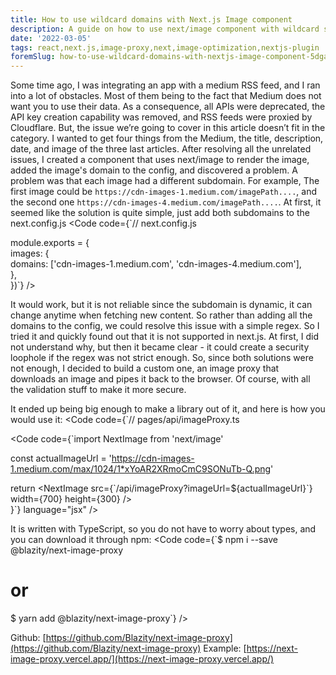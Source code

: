 ```yaml
---
title: How to use wildcard domains with Next.js Image component
description: A guide on how to use next/image component with wildcard subdomains. Useful when integrating with external providers, like Facebook or Instagram.
date: '2022-03-05'
tags: react,next.js,image-proxy,next,image-optimization,nextjs-plugin
foremSlug: how-to-use-wildcard-domains-with-nextjs-image-component-5dga
---
```


Some time ago, I was integrating an app with a medium RSS feed, and I ran into a lot of obstacles. Most of them being to the fact that Medium does not want you to use their data. As a consequence, all APIs were deprecated, the API key creation capability was removed, and RSS feeds were proxied by Cloudflare. But, the issue we’re going to cover in this article doesn’t fit in the category.
I wanted to get four things from the Medium, the title, description, date, and image of the three last articles. After resolving all the unrelated issues, I created a component that uses next/image to render the image, added the image's domain to the config, and discovered a problem. A problem was that each image had a different subdomain.
For example, The first image could be `https://cdn-images-1.medium.com/imagePath....`, and the second one `https://cdn-images-4.medium.com/imagePath....`. At first, it seemed like the solution is quite simple, just add both subdomains to the next.config.js
<Code code={`// next.config.js  
  
module.exports = {  
  images: {  
    domains: ['cdn-images-1.medium.com', 'cdn-images-4.medium.com'],  
  },  
})`} />

It would work, but it is not reliable since the subdomain is dynamic, it can change anytime when fetching new content. So rather than adding all the domains to the config, we could resolve this issue with a simple regex. So I tried it and quickly found out that it is not supported in next.js. At first, I did not understand why, but then it became clear - it could create a  security loophole if the regex was not strict enough.
So, since both solutions were not enough, I decided to build a custom one,  an image proxy that downloads an image and pipes it back to the browser. Of course, with all the validation stuff to make it more secure.

It ended up being big enough to make a library out of it, and here is how you would use it:
<Code code={`// pages/api/imageProxy.ts  
  
  

<Code code={`import NextImage from 'next/image'  
  
  const actualImageUrl = '<https://cdn-images-1.medium.com/max/1024/1*xYoAR2XRmoCmC9SONuTb-Q.png>'  
  
  return <NextImage src={\`/api/imageProxy?imageUrl=\${actualImageUrl}\`} width={700} height={300} />  
}`} language="jsx" />

It is written with TypeScript, so you do not have to worry about types, and you can download it through npm:
<Code code={`$ npm i --save @blazity/next-image-proxy  
  
# or  
  
$ yarn add @blazity/next-image-proxy`}  />

Github: [https://github.com/Blazity/next-image-proxy](https://github.com/Blazity/next-image-proxy)
Example: [https://next-image-proxy.vercel.app/](https://next-image-proxy.vercel.app/)